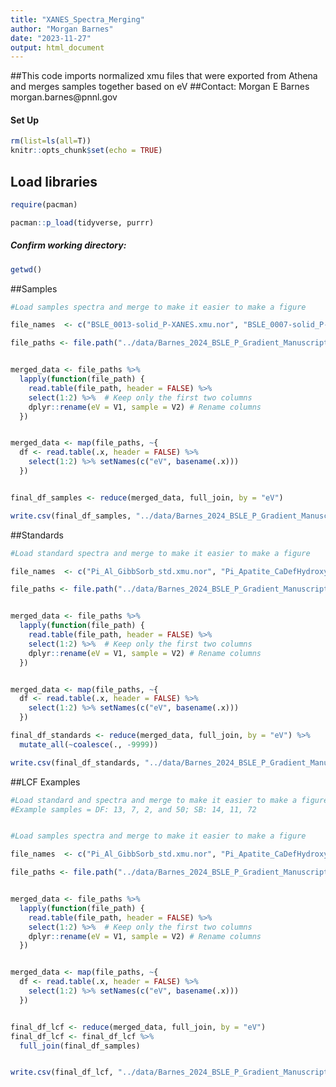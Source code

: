 ```yaml
---
title: "XANES_Spectra_Merging"
author: "Morgan Barnes"
date: "2023-11-27"
output: html_document
---
```


##This code imports normalized xmu files that were exported from Athena and merges samples together based on eV
##Contact: Morgan E Barnes morgan.barnes@pnnl.gov

#### Set Up
```r
rm(list=ls(all=T))
knitr::opts_chunk$set(echo = TRUE)
```

## Load libraries
```r
require(pacman)

pacman::p_load(tidyverse, purrr)

```

##### Confirm working directory:
```r
getwd()
```


##Samples
```r
#Load samples spectra and merge to make it easier to make a figure

file_names  <- c("BSLE_0013-solid_P-XANES.xmu.nor", "BSLE_0007-solid_P-XANES.xmu.nor", "BSLE_0002-solid_P-XANES.xmu.nor", "BSLE_0050-solid_P-XANES.xmu.nor", "BSLE_0014-solid_P-XANES.xmu.nor", "BSLE_0011-solid_P-XANES.xmu.nor", "BSLE_0072-solid_P-XANES.xmu.nor")

file_paths <- file.path("../data/Barnes_2024_BSLE_P_Gradient_Manuscript_Data_Package/P-XANES/P_XANES_Samples", file_names)


merged_data <- file_paths %>%
  lapply(function(file_path) {
    read.table(file_path, header = FALSE) %>%
    select(1:2) %>%  # Keep only the first two columns
    dplyr::rename(eV = V1, sample = V2) # Rename columns
  })


merged_data <- map(file_paths, ~{
  df <- read.table(.x, header = FALSE) %>% 
    select(1:2) %>% setNames(c("eV", basename(.x)))
  })


final_df_samples <- reduce(merged_data, full_join, by = "eV")

write.csv(final_df_samples, "../data/Barnes_2024_BSLE_P_Gradient_Manuscript_Data_Package/P-XANES/P_XANES_Samples/xanes_example_spectra.csv")
```

##Standards
```r
#Load standard spectra and merge to make it easier to make a figure

file_names  <- c("Pi_Al_GibbSorb_std.xmu.nor", "Pi_Apatite_CaDefHydroxy_std.xmu.nor", "Pi_Fe_GoethSorb_std.xmu.nor", "Pi_K_Pyro_std.xmu.nor", "Pi_Mg_Tri_std.xmu.nor", "Pi_Na_Tri_std.xmu.nor", "Pi_NH4_Mg_std.xmu.nor", "Po_Ca_Lecithin_std.xmu.nor")

file_paths <- file.path("../data/Barnes_2024_BSLE_P_Gradient_Manuscript_Data_Package/P-XANES/P_XANES_Reference_Compounds", file_names)


merged_data <- file_paths %>%
  lapply(function(file_path) {
    read.table(file_path, header = FALSE) %>%
    select(1:2) %>%  # Keep only the first two columns
    dplyr::rename(eV = V1, sample = V2) # Rename columns
  })


merged_data <- map(file_paths, ~{
  df <- read.table(.x, header = FALSE) %>% 
    select(1:2) %>% setNames(c("eV", basename(.x)))
  })

final_df_standards <- reduce(merged_data, full_join, by = "eV") %>%
  mutate_all(~coalesce(., -9999))

write.csv(final_df_standards, "../data/Barnes_2024_BSLE_P_Gradient_Manuscript_Data_Package/P-XANES/P_XANES_Reference_Compounds/xanes_example_referencecompounds.csv", row.names=FALSE)
```

##LCF Examples
```r
#Load standard and spectra and merge to make it easier to make a figure
#Example samples = DF: 13, 7, 2, and 50; SB: 14, 11, 72


#Load samples spectra and merge to make it easier to make a figure

file_names  <- c("Pi_Al_GibbSorb_std.xmu.nor", "Pi_Apatite_CaDefHydroxy_std.xmu.nor", "Pi_Apatite_Carbonate_std.xmu.nor", "Pi_Ca_Tri_std.xmu.nor", "Pi_Fe_GoethSorb_std.xmu.nor", "Pi_K_Pyro_std.xmu.nor", "Pi_Mg_Tri_std.xmu.nor", "Pi_Na_Tri_std.xmu.nor", "Pi_NH4_Mg_std.xmu.nor", "Po_Na_AMP_std.xmu.nor")

file_paths <- file.path("../data/Barnes_2024_BSLE_P_Gradient_Manuscript_Data_Package/P-XANES/P_XANES_Reference_Compounds", file_names)


merged_data <- file_paths %>%
  lapply(function(file_path) {
    read.table(file_path, header = FALSE) %>%
    select(1:2) %>%  # Keep only the first two columns
    dplyr::rename(eV = V1, sample = V2) # Rename columns
  })


merged_data <- map(file_paths, ~{
  df <- read.table(.x, header = FALSE) %>% 
    select(1:2) %>% setNames(c("eV", basename(.x)))
  })


final_df_lcf <- reduce(merged_data, full_join, by = "eV")
final_df_lcf <- final_df_lcf %>% 
  full_join(final_df_samples)


write.csv(final_df_lcf, "../data/Barnes_2024_BSLE_P_Gradient_Manuscript_Data_Package/P-XANES/P_XANES_Samples/xanes_example_lcf.csv")
```